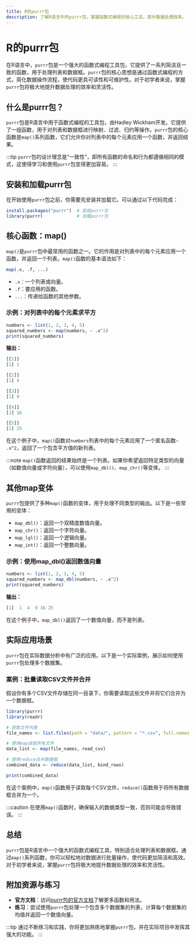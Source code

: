 ```yaml
---
title: R的purrr包
description: 了解R语言中的purrr包，掌握函数式编程的核心工具，提升数据处理效率。
---
```


# R的purrr包

在R语言中，`purrr`包是一个强大的函数式编程工具包，它提供了一系列简洁且一致的函数，用于处理列表和数据框。`purrr`包的核心思想是通过函数式编程的方式，简化数据操作流程，使代码更具可读性和可维护性。对于初学者来说，掌握`purrr`包将极大地提升数据处理的效率和灵活性。

## 什么是purrr包？

`purrr`包是R语言中用于函数式编程的工具包，由Hadley Wickham开发。它提供了一组函数，用于对列表和数据框进行映射、过滤、归约等操作。`purrr`包的核心函数是`map()`系列函数，它们允许你对列表中的每个元素应用一个函数，并返回结果。

:::tip
`purrr`包的设计理念是“一致性”，即所有函数的命名和行为都遵循相同的模式，这使得学习和使用`purrr`包变得更加容易。
:::

## 安装和加载purrr包

在开始使用`purrr`包之前，你需要先安装并加载它。可以通过以下代码完成：

```r
install.packages("purrr")  # 安装purrr包
library(purrr)             # 加载purrr包
```

## 核心函数：map()

`map()`是`purrr`包中最常用的函数之一。它的作用是对列表中的每个元素应用一个函数，并返回一个列表。`map()`函数的基本语法如下：

```r
map(.x, .f, ...)
```

- `.x`：一个列表或向量。
- `.f`：要应用的函数。
- `...`：传递给函数的其他参数。

### 示例：对列表中的每个元素求平方

```r
numbers <- list(1, 2, 3, 4, 5)
squared_numbers <- map(numbers, ~ .x^2)
print(squared_numbers)
```

**输出：**

```r
[[1]]
[1] 1

[[2]]
[1] 4

[[3]]
[1] 9

[[4]]
[1] 16

[[5]]
[1] 25
```

在这个例子中，`map()`函数对`numbers`列表中的每个元素应用了一个匿名函数`~ .x^2`，返回了一个包含平方值的新列表。

:::note
`map()`函数返回的结果始终是一个列表。如果你希望返回特定类型的向量（如数值向量或字符向量），可以使用`map_dbl()`、`map_chr()`等变体。
:::

## 其他map变体

`purrr`包提供了多种`map()`函数的变体，用于处理不同类型的输出。以下是一些常用的变体：

- `map_dbl()`：返回一个双精度数值向量。
- `map_chr()`：返回一个字符向量。
- `map_lgl()`：返回一个逻辑向量。
- `map_int()`：返回一个整数向量。

### 示例：使用map_dbl()返回数值向量

```r
numbers <- list(1, 2, 3, 4, 5)
squared_numbers <- map_dbl(numbers, ~ .x^2)
print(squared_numbers)
```

**输出：**

```r
[1]  1  4  9 16 25
```

在这个例子中，`map_dbl()`返回了一个数值向量，而不是列表。

## 实际应用场景

`purrr`包在实际数据分析中有广泛的应用。以下是一个实际案例，展示如何使用`purrr`包处理多个数据集。

### 案例：批量读取CSV文件并合并

假设你有多个CSV文件存储在同一目录下，你需要读取这些文件并将它们合并为一个数据框。

```r
library(purrr)
library(readr)

# 获取文件列表
file_names <- list.files(path = "data/", pattern = "*.csv", full.names = TRUE)

# 使用map读取所有文件
data_list <- map(file_names, read_csv)

# 使用reduce合并数据框
combined_data <- reduce(data_list, bind_rows)

print(combined_data)
```

在这个案例中，`map()`函数用于读取每个CSV文件，`reduce()`函数用于将所有数据框合并为一个。

:::caution
在使用`map()`函数时，确保输入的数据类型一致，否则可能会导致错误。
:::

## 总结

`purrr`包是R语言中一个强大的函数式编程工具，特别适合处理列表和数据框。通过`map()`系列函数，你可以轻松地对数据进行批量操作，使代码更加简洁和高效。对于初学者来说，掌握`purrr`包将极大地提升数据处理的效率和灵活性。

## 附加资源与练习

- **官方文档**：访问[purrr包的官方文档](https://purrr.tidyverse.org/)了解更多函数和用法。
- **练习**：尝试使用`purrr`包处理一个包含多个数据集的列表，计算每个数据集的均值并返回一个数值向量。

:::tip
通过不断练习和实践，你将更加熟练地掌握`purrr`包，并在实际项目中发挥其强大的功能。
:::